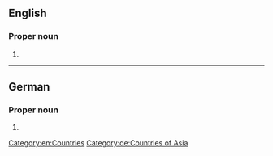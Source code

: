 ==English==
{{wikipedia}}

===Proper noun===
{{en-proper noun}}

# {{n-g|The official name of [[Brunei]].}}

[[Category:en:Countries]]

----

==German==

===Proper noun===
{{head|de|proper noun|g=n}}

# {{l|en|Brunei Darussalam}}

[[Category:de:Countries of Asia]]